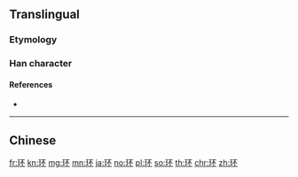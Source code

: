{{character info/new}}
{{also|環}}
==Translingual==

===Etymology===
{{Han simp|環|f=睘|t=不}}

===Han character===
{{Han char|rn=96|rad=玉|as=04|sn=8|four=|canj=MGMF|ids=⿰𤣩不}}

====References====
* {{Han ref|kx=0728.211|hdz=21103.070|uh=73AF|ud=29615}}

----

==Chinese==
{{zh-see|環}}

[[fr:环]]
[[kn:环]]
[[mg:环]]
[[mn:环]]
[[ja:环]]
[[no:环]]
[[pl:环]]
[[so:环]]
[[th:环]]
[[chr:环]]
[[zh:环]]
